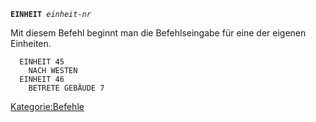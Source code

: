 <tt>'''EINHEIT''' ''einheit-nr''</tt>

Mit diesem Befehl beginnt man die Befehlseingabe für eine der eigenen Einheiten.

   EINHEIT 45
     NACH WESTEN
   EINHEIT 46
     BETRETE GEBÄUDE 7

[[Kategorie:Befehle]]